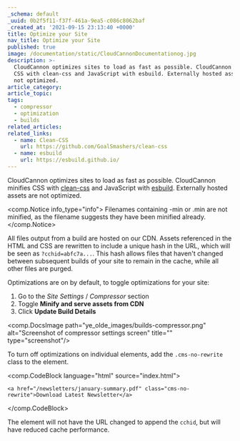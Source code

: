 ```yaml
---
_schema: default
_uuid: 0b2f5f11-f37f-461a-9ea5-c086c8062baf
_created_at: '2021-09-15 23:13:40 +0000'
title: Optimize your Site
nav_title: Optimize your Site
published: true
image: /documentation/static/CloudCannonDocumentationog.jpg
description: >-
  CloudCannon optimizes sites to load as fast as possible. CloudCannon minifies
  CSS with clean-css and JavaScript with esbuild. Externally hosted assets are
  not optimized.
article_category:
article_topic:
tags:
  - compressor
  - optimization
  - builds
related_articles:
related_links:
  - name: Clean-CSS
    url: https://github.com/GoalSmashers/clean-css
  - name: esbuild
    url: https://esbuild.github.io/
---
```

CloudCannon optimizes sites to load as fast as possible. CloudCannon minifies CSS with [clean-css](https://github.com/GoalSmashers/clean-css) and JavaScript with [esbuild](https://esbuild.github.io/). Externally hosted assets are not optimized.

<comp.Notice info_type="info">
  Filenames containing -min or .min are not minified, as the filename suggests they have been minified already.
</comp.Notice>

All files output from a build are hosted on our CDN. Assets referenced in the HTML and CSS are rewritten to include a unique hash in the URL, which will be seen as `?cchid=abfc7a...`. This hash allows files that haven't changed between subsequent builds of your site to remain in the cache, while all other files are purged.

Optimizations are on by default, to toggle optimizations for your site:

1. Go to the *Site Settings* / *Compressor* section
2. Toggle **Minify and serve assets from CDN**
3. Click **Update Build Details**

<comp.DocsImage path="ye_olde_images/builds-compressor.png" alt="Screenshot of compressor settings screen" title="" type="screenshot"/>

To turn off optimizations on individual elements, add the `.cms-no-rewrite` class to the element.

<comp.CodeBlock language="html" source="index.html">
```
<a href="/newsletters/january-summary.pdf" class="cms-no-rewrite">Download Latest Newsletter</a>

```
</comp.CodeBlock>

The element will not have the URL changed to append the `cchid`, but will have reduced cache performance.
